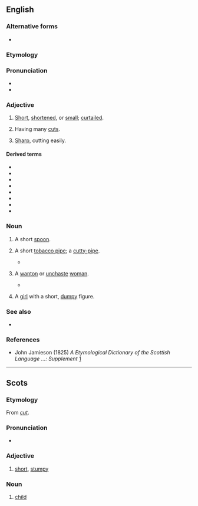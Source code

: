 ==English==

===Alternative forms===
* {{l|en|cuttie}}

===Etymology===
{{suffix|en|cut|y}}

===Pronunciation===
* {{IPA|en|/ˈkʌti/}}
* {{audio|en|LL-Q1860 (eng)-Vealhurl-cutty.wav|Audio (UK)}}

===Adjective===
{{en-adj}}

# {{lb|en|Scotland|Northern England}} [[short|Short]], [[shortened]], or [[small]]; [[curtailed]].
# {{lb|en|of audio or video}} Having many [[cut]]s.
# [[sharp|Sharp]], cutting easily.

====Derived terms====
{{top3}}
* {{l|en|cutty grass}}
* {{l|en|cutty-brown}}
* {{l|en|cutty-gun}}
* {{l|en|cutty-hare}}
* {{l|en|cuttymum}}
* {{l|en|cutty-pipe}}
* {{l|en|cutty-stoup}}
* {{l|en|cutty-quean}}
{{bottom}}

===Noun===
{{en-noun}}

# {{lb|en|Scotland}} A short [[spoon]].
# {{lb|en|Scotland}} A short [[tobacco pipe]]; a [[cutty-pipe]].
#* {{quote-book|1=en|year=1750|author=Allan Ramsay|authorlink=Allan Ramsay|title=A Collection of Scots Proverbs|page=51|passage=I'm no sae scant of clean pipes as to blaw wi' a brunt '''cutty'''.}}
# {{lb|en|Scotland|archaic}} A [[wanton]] or [[unchaste]] [[woman]].
#* {{RQ:Scott Heart of Midlothian|passage=“And me coming a this way out o' my gate to pleasure you, ye ungrateful '''cutty''',”}}
# {{lb|en|Scotland|archaic}} A [[girl]] with a short, [[dumpy]] figure.

===See also===
* {{l|en|cutty grass}}

===References===
* John Jamieson (1825) ''A Etymological Dictionary of the Scottish Language ...: Supplement'' [http://books.google.com/books?id=UGAJAAAAQAAJ&dq=cutty+cuttie&lr=&source=gbs_summary_s&cad=0]

----

==Scots==

===Etymology===
From ''[[cut]]''.

===Pronunciation===
* {{IPA|sco|/ˈkʌtɪ/|/ˈkʌti/}}

===Adjective===
{{sco-adj}}

# [[short]], [[stumpy]]

===Noun===
{{sco-noun|cutties}}

# {{lb|sco|archaic}} [[child]]